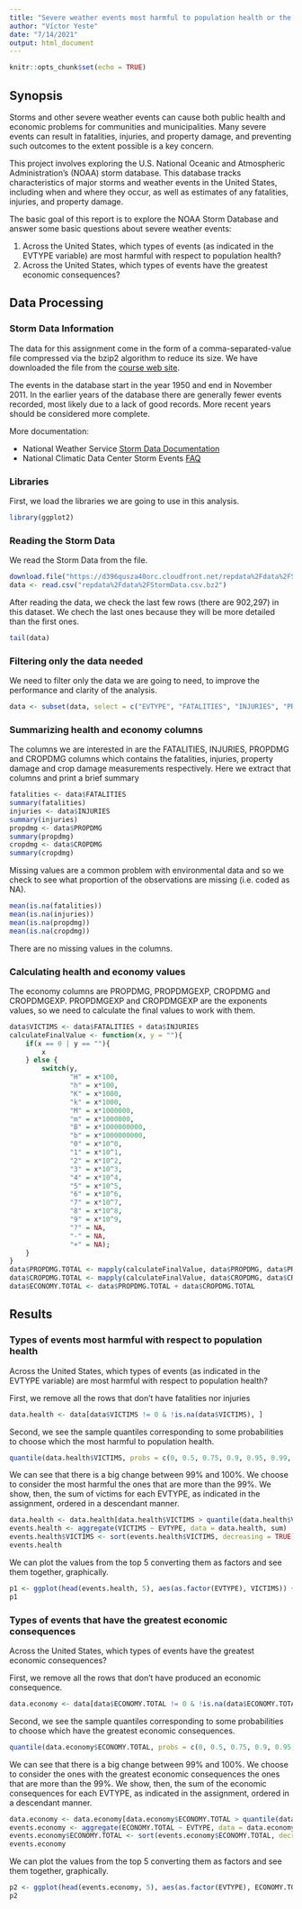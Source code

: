 ```yaml
---
title: "Severe weather events most harmful to population health or the economy"
author: "Víctor Yeste"
date: "7/14/2021"
output: html_document
---
```


```r
knitr::opts_chunk$set(echo = TRUE)
```

## Synopsis

Storms and other severe weather events can cause both public health and economic problems for communities and municipalities. Many severe events can result in fatalities, injuries, and property damage, and preventing such outcomes to the extent possible is a key concern.

This project involves exploring the U.S. National Oceanic and Atmospheric Administration's (NOAA) storm database. This database tracks characteristics of major storms and weather events in the United States, including when and where they occur, as well as estimates of any fatalities, injuries, and property damage.

The basic goal of this report is to explore the NOAA Storm Database and answer some basic questions about severe weather events:

1. Across the United States, which types of events (as indicated in the EVTYPE variable) are most harmful with respect to population health?
2. Across the United States, which types of events have the greatest economic consequences?

## Data Processing

### Storm Data Information

The data for this assignment come in the form of a comma-separated-value file compressed via the bzip2 algorithm to reduce its size. We have downloaded the file from the [course web site](https://d396qusza40orc.cloudfront.net/repdata%2Fdata%2FStormData.csv.bz2).

The events in the database start in the year 1950 and end in November 2011. In the earlier years of the database there are generally fewer events recorded, most likely due to a lack of good records. More recent years should be considered more complete.

More documentation:

- National Weather Service [Storm Data Documentation](https://d396qusza40orc.cloudfront.net/repdata%2Fpeer2_doc%2Fpd01016005curr.pdf)
- National Climatic Data Center Storm Events [FAQ](https://d396qusza40orc.cloudfront.net/repdata%2Fpeer2_doc%2FNCDC%20Storm%20Events-FAQ%20Page.pdf)

### Libraries

First, we load the libraries we are going to use in this analysis.

```r
library(ggplot2)
```

### Reading the Storm Data

We read the Storm Data from the file.

```r
download.file("https://d396qusza40orc.cloudfront.net/repdata%2Fdata%2FStormData.csv.bz2", "repdata%2Fdata%2FStormData.csv.bz2")
data <- read.csv("repdata%2Fdata%2FStormData.csv.bz2")
```

After reading the data, we check the last few rows (there are 902,297) in this dataset. We chech the last ones because they will be more detailed than the first ones.

```r
tail(data)
```

### Filtering only the data needed

We need to filter only the data we are going to need, to improve the performance and clarity of the analysis.

```r
data <- subset(data, select = c("EVTYPE", "FATALITIES", "INJURIES", "PROPDMG", "PROPDMGEXP", "CROPDMG", "CROPDMGEXP"))
```

### Summarizing health and economy columns

The columns we are interested in are the FATALITIES, INJURIES, PROPDMG and CROPDMG columns which contains the fatalities, injuries, property damage and crop damage measurements respectively. Here we extract that columns and print a brief summary

```r
fatalities <- data$FATALITIES
summary(fatalities)
injuries <- data$INJURIES
summary(injuries)
propdmg <- data$PROPDMG
summary(propdmg)
cropdmg <- data$CROPDMG
summary(cropdmg)
```

Missing values are a common problem with environmental data and so we check to see what proportion of the observations are missing (i.e. coded as NA).

```r
mean(is.na(fatalities))
mean(is.na(injuries))
mean(is.na(propdmg))
mean(is.na(cropdmg))
```

There are no missing values in the  columns.



### Calculating health and economy values

The economy columns are PROPDMG, PROPDMGEXP, CROPDMG and CROPDMGEXP. PROPDMGEXP and CROPDMGEXP are the exponents values, so we need to calculate the final values to work with them.

```r
data$VICTIMS <- data$FATALITIES + data$INJURIES
calculateFinalValue <- function(x, y = ""){
    if(x == 0 | y == ""){
        x
    } else {
        switch(y,
               "H" = x*100,
               "h" = x*100,
               "K" = x*1000,
               "k" = x*1000,
               "M" = x*1000000,
               "m" = x*1000000,
               "B" = x*1000000000,
               "b" = x*1000000000,
               "0" = x*10^0,
               "1" = x*10^1,
               "2" = x*10^2,
               "3" = x*10^3,
               "4" = x*10^4,
               "5" = x*10^5,
               "6" = x*10^6,
               "7" = x*10^7,
               "8" = x*10^8,
               "9" = x*10^9,
               "?" = NA,
               "-" = NA,
               "+" = NA);
    }
}
data$PROPDMG.TOTAL <- mapply(calculateFinalValue, data$PROPDMG, data$PROPDMGEXP)
data$CROPDMG.TOTAL <- mapply(calculateFinalValue, data$CROPDMG, data$CROPDMGEXP)
data$ECONOMY.TOTAL <- data$PROPDMG.TOTAL + data$CROPDMG.TOTAL
```

## Results

### Types of events most harmful with respect to population health

Across the United States, which types of events (as indicated in the EVTYPE variable) are most harmful with respect to population health?

First, we remove all the rows that don't have fatalities nor injuries

```r
data.health <- data[data$VICTIMS != 0 & !is.na(data$VICTIMS), ]
```

Second, we see the sample quantiles corresponding to some probabilities to choose which the most harmful to population health.

```r
quantile(data.health$VICTIMS, probs = c(0, 0.5, 0.75, 0.9, 0.95, 0.99, 1))
```

We can see that there is a big change between 99% and 100%. We choose to consider the most harmful the ones that are more than the 99%. We show, then, the sum of victims for each EVTYPE, as indicated in the assignment, ordered in a descendant manner.

```r
data.health <- data.health[data.health$VICTIMS > quantile(data.health$VICTIMS, 0.99),]
events.health <- aggregate(VICTIMS ~ EVTYPE, data = data.health, sum)
events.health$VICTIMS <- sort(events.health$VICTIMS, decreasing = TRUE)
events.health
```

We can plot the values from the top 5 converting them as factors and see them together, graphically.

```r
p1 <- ggplot(head(events.health, 5), aes(as.factor(EVTYPE), VICTIMS)) + geom_point() + labs(title = "Most harmful events with respect to population health", x = "Event Type", y = "Victims")
p1
```

### Types of events that have the greatest economic consequences

Across the United States, which types of events have the greatest economic consequences?

First, we remove all the rows that don't have produced an economic consequence.

```r
data.economy <- data[data$ECONOMY.TOTAL != 0 & !is.na(data$ECONOMY.TOTAL), ]
```

Second, we see the sample quantiles corresponding to some probabilities to choose which have the greatest economic consequences.

```r
quantile(data.economy$ECONOMY.TOTAL, probs = c(0, 0.5, 0.75, 0.9, 0.95, 0.99, 1))
```

We can see that there is a big change between 99% and 100%. We choose to consider the ones with the greatest economic consequences the ones that are more than the 99%. We show, then, the sum of the economic consequences for each EVTYPE, as indicated in the assignment, ordered in a descendant manner.

```r
data.economy <- data.economy[data.economy$ECONOMY.TOTAL > quantile(data.economy$ECONOMY.TOTAL, 0.99),]
events.economy <- aggregate(ECONOMY.TOTAL ~ EVTYPE, data = data.economy, sum)
events.economy$ECONOMY.TOTAL <- sort(events.economy$ECONOMY.TOTAL, decreasing = TRUE)
events.economy
```

We can plot the values from the top 5 converting them as factors and see them together, graphically.

```r
p2 <- ggplot(head(events.economy, 5), aes(as.factor(EVTYPE), ECONOMY.TOTAL)) + geom_point() + labs(title = "Events with the greatest economic consequences", x = "Event Type", y = "Economic impact ($)")
p2
```